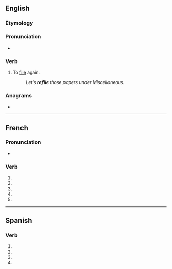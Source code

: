 {{also|refilé}}
==English==

===Etymology===
{{prefix|re|file|lang=en}}

===Pronunciation===
* {{rhymes|aɪl|lang=en}}

===Verb===
{{en-verb|refil}}

# {{lb|en|transitive}} To [[file]] again.
#: ''Let's '''refile''' those papers under Miscellaneous.''

===Anagrams===
* {{anagrams|en|Leifer|liefer|relief|relife}}

----

==French==

===Pronunciation===
* {{homophones|lang=fr|refilent|refiles}}

===Verb===
{{fr-verb-form}}

# {{inflection of|refiler||1|s|pres|indc|lang=fr}}
# {{inflection of|refiler||3|s|pres|indc|lang=fr}}
# {{inflection of|refiler||1|s|pres|subj|lang=fr}}
# {{inflection of|refiler||3|s|pres|subj|lang=fr}}
# {{inflection of|refiler||2|s|impr|lang=fr}}

----

==Spanish==

===Verb===
{{head|es|verb form}}

# {{es-verb form of|refilar|ending=-ar|mood=subjunctive|tense=present|number=s|person=1}}
# {{es-verb form of|refilar|ending=-ar|mood=subjunctive|tense=present|number=s|person=2|formal=y}}
# {{es-verb form of|refilar|ending=-ar|mood=subjunctive|tense=present|number=s|person=3}}
# {{es-verb form of|refilar|ending=-ar|mood=imperative|number=s|person=2|formal=y|sense=affirmative}}